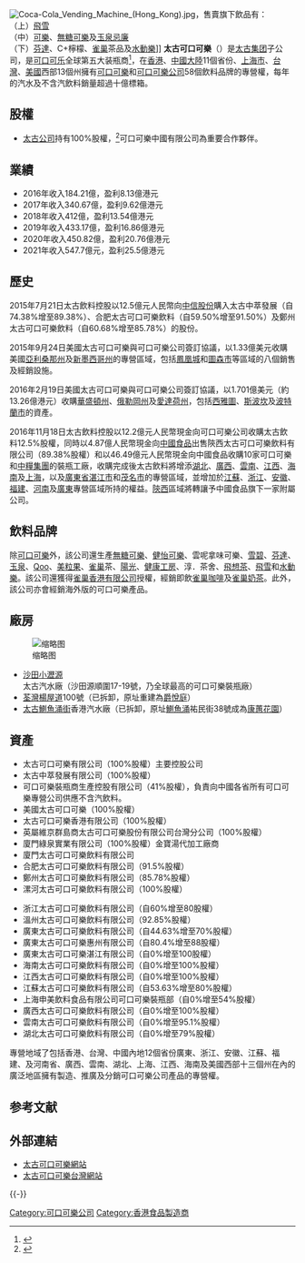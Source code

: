 [[File:Coca-Cola_Vending_Machine_(Hong_Kong).jpg|thumb]]，售賣旗下飲品有：<br>（上）[[飛雪|飛雪]]<br>（中）[[可口可樂|可樂]]、[[零系可口可樂|無糖可樂]]及[[玉泉汽水|玉泉忌廉]]<br>（下）[[芬達|芬達]]、C+檸檬、[[雀巢|雀巢]]茶品及[[水動樂|水動樂]]]]
'''太古可口可樂'''（{{lang-en|'''Swire Coca-Cola'''}}）是[[太古集团|太古集团]]子公司，是[[可口可乐|可口可乐]]全球第五大装瓶商<ref>{{cite news |title=太古可口可乐 |url=https://www.swirecocacolazj.com/portal/t_aboutUs?aboutid=1480686961485 |accessdate=2021-09-09 |archive-date=2022-03-31 |archive-url=https://web.archive.org/web/20220331123338/https://www.swirecocacolazj.com/portal/t_aboutUs?aboutid=1480686961485 }}</ref>，在[[香港|香港]]、[[中国|中國大陸]]11個省份、[[上海市|上海市]]、[[臺灣|台灣]]、[[美国|美國]]西部13個州擁有[[可口可樂|可口可樂]]和[[可口可樂公司|可口可樂公司]]58個飲料品牌的專營權，每年的汽水及不含汽飲料銷量超過十億標箱。

==股權==
*[[太古公司|太古公司]]持有100%股權，<ref>{{cite web |author1=太古股份有限公司 |title=飲料 |url=https://www.swirepacific.com/tc/about/beverages.php |publisher=太古股份有限公司 |accessdate=2021-08-08 |archive-date=2021-08-08 |archive-url=https://web.archive.org/web/20210808060546/https://www.swirepacific.com/tc/about/beverages.php |dead-url=no }}</ref>可口可樂中國有限公司為重要合作夥伴。

==業績==
*2016年收入184.21億，盈利8.13億港元
*2017年收入340.67億，盈利9.62億港元
*2018年收入412億，盈利13.54億港元
*2019年收入433.17億，盈利16.86億港元
*2020年收入450.82億，盈利20.76億港元
*2021年收入547.7億元，盈利25.5億港元

==歷史==
2015年7月21日太古飲料控股以12.5億元人民幣向[[中信股份|中信股份]]購入太古中萃發展（自74.38%增至89.38%）、合肥太古可口可樂飲料（自59.50%增至91.50%）及鄭州太古可口可樂飲料（自60.68%增至85.78%）的股份。

2015年9月24日美國太古可口可樂與可口可樂公司簽訂協議，以1.33億美元收購美國[[亞利桑那州|亞利桑那州]]及[[新墨西哥州|新墨西哥州]]的專營區域，包括[[鳳凰城_(亞利桑那州)|鳳凰城]]和[[图森市|圖森市]]等區域的八個銷售及經銷設施。

2016年2月19日美國太古可口可樂與可口可樂公司簽訂協議，以1.701億美元（約13.26億港元）收購[[华盛顿州|華盛頓州]]、[[俄勒冈州|俄勒岡州]]及[[爱达荷州|愛達荷州]]，包括[[西雅圖|西雅圖]]、[[斯波坎|斯波坎]]及[[波特蘭_(俄勒岡州)|波特蘭市]]的資產。

2016年11月18日太古飲料控股以12.2億元人民幣現金向可口可樂公司收購太古飲料12.5%股權，同時以4.87億人民幣現金向[[中國食品|中國食品]]出售陝西太古可口可樂飲料有限公司（89.38%股權）和以46.49億元人民幣現金向中國食品收購10家可口可樂和[[中糧集團|中糧集團]]的裝瓶工廠，收購完成後太古飲料將增添[[湖北省|湖北]]、[[廣西|廣西]]、[[雲南|雲南]]、[[江西省|江西]]、[[海南省|海南]]及[[上海市|上海]]，以及[[广东省|廣東省]][[湛江市|湛江市]]和[[茂名市|茂名市]]的專營區域，並增加於[[江蘇|江蘇]]、[[浙江省|浙江]]、[[安徽省|安徽]]、[[福建省|福建]]、[[河南省|河南]]及[[廣東|廣東]]專營區域所持的權益。[[陝西|陝西]]區域將轉讓予中國食品旗下一家附屬公司。

==飲料品牌==
除[[可口可樂|可口可樂]]外，該公司還生產[[零系可樂|無糖可樂]]、[[健怡可樂|健怡可樂]]、雲呢拿味可樂、[[雪碧|雪碧]]、[[芬達|芬達]]、[[玉泉汽水|玉泉]]、[[Qoo|Qoo]]、[[美粒果|美粒果]]、[[雀巢|雀巢]]茶、[[陽光飲品|陽光]]、[[健康工房|健康工房]]、淳．茶舍、[[飛想茶|飛想茶]]、[[飛雪|飛雪]]和[[水動樂|水動樂]]。該公司還獲得[[雀巢香港有限公司|雀巢香港有限公司]]授權，經銷即飲[[雀巢咖啡|雀巢咖啡]]及[[雀巢奶茶|雀巢奶茶]]。此外，該公司亦會經銷海外版的可口可樂產品。

==廠房==
[[File:DJI_0117_DxO.jpg|缩略图]]
*[[沙田_(香港)|沙田]][[小瀝源|小瀝源]]太古汽水廠（沙田源順圍17-19號，乃全球最高的可口可樂裝瓶廠）
*[[荃灣|荃灣]][[楊屋道|楊屋道]]100號（已拆卸，原址重建為[[爵悅庭|爵悅庭]]）
*[[太古坊|太古]][[鰂魚涌街|鰂魚涌街]]香港汽水廠（已拆卸，原址[[鰂魚涌|鰂魚涌]]祐民街38號成為[[康蕙花園|康蕙花園]]）

==資產==
{{Col-begin}}
{{Col-2}}
*太古可口可樂有限公司（100%股權）主要控股公司
*太古中萃發展有限公司（100%股權）
*可口可樂裝瓶商生產控股有限公司（41%股權），負責向中國各省所有可口可樂專營公司供應不含汽飲料。 
*美國太古可口可樂（100%股權）
*太古可口可樂香港有限公司（100%股權）
*英屬維京群島商太古可口可樂股份有限公司台灣分公司（100%股權）
*廈門綠泉實業有限公司（100%股權）金寶湯代加工廠商
*廈門太古可口可樂飲料有限公司
*合肥太古可口可樂飲料有限公司（91.5%股權）
*鄭州太古可口可樂飲料有限公司（85.78%股權）
*漯河太古可口可樂飲料有限公司（100%股權）
{{Col-2}}
*浙江太古可口可樂飲料有限公司（自60%增至80股權）
*溫州太古可口可樂飲料有限公司（92.85%股權）
*廣東太古可口可樂飲料有限公司（自44.63%增至70%股權）
*廣東太古可口可樂惠州有限公司（自80.4%增至88股權）
*廣東太古可口可樂湛江有限公司（自0%增至100股權）
*海南太古可口可樂飲料有限公司（自0%增至100%股權）
*江西太古可口可樂飲料有限公司（自0%增至100%股權）
*江蘇太古可口可樂飲料有限公司（自53.63%增至80%股權）
*上海申美飲料食品有限公司可口可樂裝瓶部（自0%增至54%股權）
*廣西太古可口可樂飲料有限公司（自0%增至100%股權）
*雲南太古可口可樂飲料有限公司（自0%增至95.1%股權）
*湖北太古可口可樂飲料有限公司（自0%增至79%股權）
{{Col-end}}

專營地域了包括香港、台灣、中國內地12個省份廣東、浙江、安徽、江蘇、福建、及河南省、廣西、雲南、湖北、上海、江西、海南及美國西部十三個州在內的廣泛地區擁有製造、推廣及分銷可口可樂公司產品的專營權。

==参考文献==
{{reflist}}

==外部連結==
*[https://www.swirecocacola.com 太古可口可樂網站]{{Wayback|url=https://www.swirecocacola.com/ |date=20190830074053 }}
*[http://www.coke.com.tw/ 太古可口可樂台灣網站]{{Wayback|url=http://www.coke.com.tw/ |date=20140226142328 }}

{{-}}
{{太古集團}}

[[Category:可口可樂公司|Category:可口可樂公司]]
[[Category:香港食品製造商|Category:香港食品製造商]]